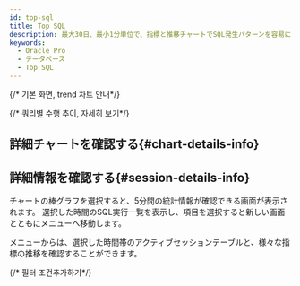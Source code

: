 ```yaml
---
id: top-sql
title: Top SQL
description: 最大30日、最小1分単位で、指標と推移チャートでSQL発生パターンを容易に把握できます。
keywords:
  - Oracle Pro
  - データベース
  - Top SQL
---
```


{/* 기본 화면, trend 차트 안내*/}


<Dbstattopsqldesc />

{/* 쿼리별 수행 추이, 자세히 보기*/}


<Dbstatsqlviewquery />


<Dbstatsqlviewquerydetailssummary />


<Dbproductsqlstatquerydetails />

## 詳細チャートを確認する{#chart-details-info}


<Dbstatsqlchartdetails />

## 詳細情報を確認する{#session-details-info}

<ImgLang img='db-top-sql-details.png' desc='세션 상세 정보' />

チャートの棒グラフを選択すると、5分間の統計情報が確認できる<Cmdname sid="session_detail" className="uitext" />画面が表示されます。 選択した時間のSQL実行一覧を表示し、項目を選択すると新しい画面とともに<Cmdname sid="instance_monitoring" className="uitext" />メニューへ移動します。

<Cmdname sid="instance_monitoring" className="uitext" />メニューからは、選択した時間帯のアクティブセッションテーブルと、様々な指標の推移を確認することができます。

{/* 필터 조건추가하기*/}


<Dbsqlfilter level={2} />


<Dbv2dataeditcolumn level={2} />
